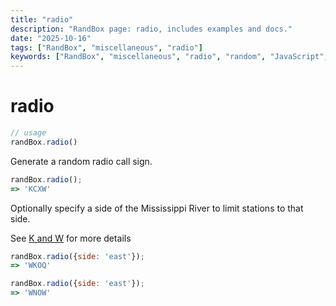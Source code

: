 ```yaml
---
title: "radio"
description: "RandBox page: radio, includes examples and docs."
date: "2025-10-16"
tags: ["RandBox", "miscellaneous", "radio"]
keywords: ["RandBox", "miscellaneous", "radio", "random", "JavaScript", "MDX"]
---
```


# radio

```js
// usage
randBox.radio()
```

<p class="pullquote" data-pullquote='Broadcast call signs start with a W if east of the Mississippi River and K if west.' markdown="1"></p>

Generate a random radio call sign.

```js
randBox.radio();
=> 'KCXW'
```

Optionally specify a side of the Mississippi River to limit stations to that side.

See [K and W](http://en.wikipedia.org/wiki/Call_signs_in_North_America#K_and_W) for more details

```js
randBox.radio({side: 'east'});
=> 'WKOQ'

randBox.radio({side: 'east'});
=> 'WNOW'
```
